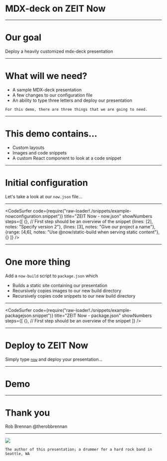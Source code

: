 
# MDX-deck on ZEIT Now
<Head>
  <title>MDX-deck on ZEIT Now</title>
</Head>

---
# Our goal
Deploy a heavily customized mdx-deck presentation

---
# What will we need?

<ul style={{listStyle: 'none'}}>
  <Appear>
    <li>A sample MDX-deck presentation</li>
    <li>A few changes to our configuration file</li>
    <li>An ability to type three letters and deploy our presentation</li>
  </Appear>
</ul>

```notes
For this demo, there are three things that we are going to need.
```

---
# This demo contains...
<ul style={{listStyle: 'none'}}>
  <Appear>
    <li>Custom layouts</li>
    <li>Images and code snippets</li>
    <li>A custom React component to look at a code snippet</li>
  </Appear>
</ul>

---
# Initial configuration
Let's take a look at our `now.json` file...

---
<CodeSurfer
  code={require("raw-loader!./snippets/example-nowconfiguration.snippet")}
  title="ZEIT Now - now.json"
  showNumbers
  steps={[
    {}, // First step should be an overview of the snippet
    {lines: [2], notes: "Specify version 2"},
    {lines: [3], notes: "Give our project a name"},
    {range: [4,6], notes: "Use @now/static-build when serving static content"},
    {}
  ]}
/>

---
# One more thing
Add a `now-build` script to `package.json` which
<ul style={{listStyle: 'none'}}>
  <Appear>
    <li>Builds a static site containing our presentation</li>
    <li>Recursively copies images to our new build directory</li>
    <li>Recursively copies code snippets to our new build directory</li>
  </Appear>
</ul>

---
<CodeSurfer
  code={require("raw-loader!./snippets/example-packagejson.snippet")}
  title="ZEIT Now - package.json"
  showNumbers
  steps={[
    {}, // First step should be an overview of the snippet
  ]}
/>

---
# Deploy to ZEIT Now
Simply type [`now`](https://zeit.co/docs) and deploy your presentation...

---
# Demo

---
# Thank you

Rob Brennan
@therobbrennan

---
<Image src='images/drummer.jpg' />

```notes
The author of this presentation; a drummer for a hard rock band in Seattle, WA
```
